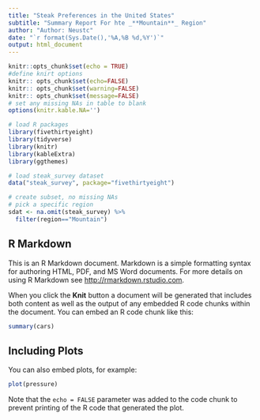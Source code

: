 ```yaml
---
title: "Steak Preferences in the United States"
subtitle: "Summary Report For hte _**Mountain**_ Region"
author: "Author: Neustc"
date: "`r format(Sys.Date(),'%A,%B %d,%Y')`"
output: html_document
---
```


```r
knitr::opts_chunk$set(echo = TRUE)
#define knirt options
knitr:: opts_chunk$set(echo=FALSE)
knitr:: opts_chunk$set(warning=FALSE)
knitr:: opts_chunk$set(message=FALSE)
# set any missing NAs in table to blank
options(knitr.kable.NA='')

# load R packages
library(fivethirtyeight)
library(tidyverse)
library(knitr)
library(kableExtra)
library(ggthemes)

# load steak_survey dataset
data("steak_survey", package="fivethirtyeight")

# create subset, no missing NAs
# pick a specific region
sdat <- na.omit(steak_survey) %>%
  filter(region=="Mountain")

```



## R Markdown

This is an R Markdown document. Markdown is a simple formatting syntax for authoring HTML, PDF, and MS Word documents. For more details on using R Markdown see <http://rmarkdown.rstudio.com>.

When you click the **Knit** button a document will be generated that includes both content as well as the output of any embedded R code chunks within the document. You can embed an R code chunk like this:

```r
summary(cars)
```

## Including Plots

You can also embed plots, for example:

```r
plot(pressure)
```

Note that the `echo = FALSE` parameter was added to the code chunk to prevent printing of the R code that generated the plot.
